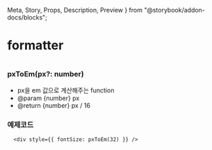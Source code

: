   Meta,
  Story,
  Props,
  Description,
  Preview
} from "@storybook/addon-docs/blocks";

<Meta title="Utils|formatter" />

# formatter

#

### pxToEm(px?: number)

- px을 em 값으로 계산해주는 function
- @param {number} px
- @return {number} px / 16

### 예제코드

```
  <div style={{ fontSize: pxToEm(32) }} />
```

